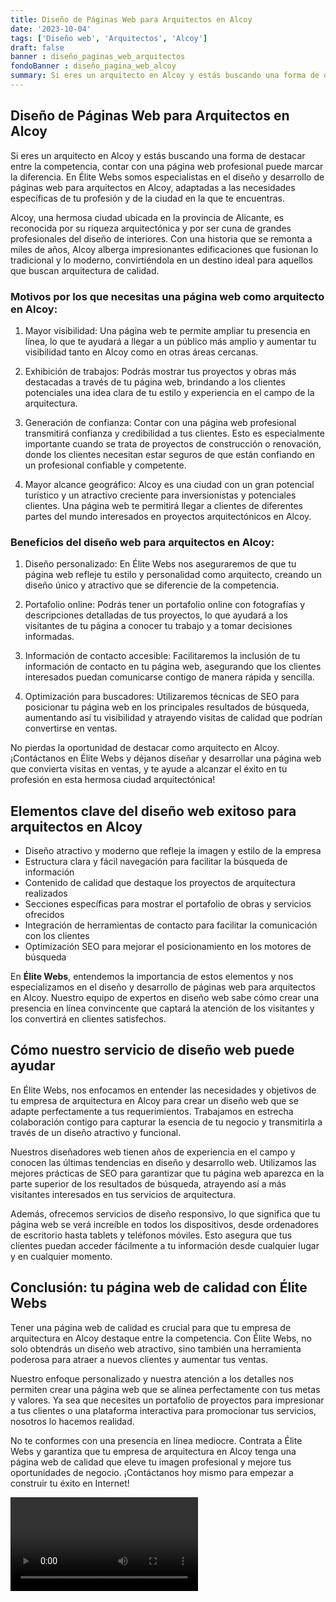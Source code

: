 ```yaml
---
title: Diseño de Páginas Web para Arquitectos en Alcoy
date: '2023-10-04'
tags: ['Diseño web', 'Arquitectos', 'Alcoy']
draft: false
banner : diseño_paginas_web_arquitectos
fondoBanner : diseño_pagina_web_alcoy
summary: Si eres un arquitecto en Alcoy y estás buscando una forma de destacar entre la competencia, contar con una página web profesional puede marcar la diferencia. En Élite Webs somos especialistas en el diseño y desarrollo de páginas web para arquitectos en Alcoy, adaptadas a las necesidades específicas de tu profesión y de la ciudad en la que te encuentras.
---
```


## Diseño de Páginas Web para Arquitectos en Alcoy

Si eres un arquitecto en Alcoy y estás buscando una forma de destacar entre la competencia, contar con una página web profesional puede marcar la diferencia. En Élite Webs somos especialistas en el diseño y desarrollo de páginas web para arquitectos en Alcoy, adaptadas a las necesidades específicas de tu profesión y de la ciudad en la que te encuentras.

Alcoy, una hermosa ciudad ubicada en la provincia de Alicante, es reconocida por su riqueza arquitectónica y por ser cuna de grandes profesionales del diseño de interiores. Con una historia que se remonta a miles de años, Alcoy alberga impresionantes edificaciones que fusionan lo tradicional y lo moderno, convirtiéndola en un destino ideal para aquellos que buscan arquitectura de calidad.

### Motivos por los que necesitas una página web como arquitecto en Alcoy:

1. Mayor visibilidad: Una página web te permite ampliar tu presencia en línea, lo que te ayudará a llegar a un público más amplio y aumentar tu visibilidad tanto en Alcoy como en otras áreas cercanas.

2. Exhibición de trabajos: Podrás mostrar tus proyectos y obras más destacadas a través de tu página web, brindando a los clientes potenciales una idea clara de tu estilo y experiencia en el campo de la arquitectura.

3. Generación de confianza: Contar con una página web profesional transmitirá confianza y credibilidad a tus clientes. Esto es especialmente importante cuando se trata de proyectos de construcción o renovación, donde los clientes necesitan estar seguros de que están confiando en un profesional confiable y competente.

4. Mayor alcance geográfico: Alcoy es una ciudad con un gran potencial turístico y un atractivo creciente para inversionistas y potenciales clientes. Una página web te permitirá llegar a clientes de diferentes partes del mundo interesados en proyectos arquitectónicos en Alcoy.

### Beneficios del diseño web para arquitectos en Alcoy:

1. Diseño personalizado: En Élite Webs nos aseguraremos de que tu página web refleje tu estilo y personalidad como arquitecto, creando un diseño único y atractivo que se diferencie de la competencia.

2. Portafolio online: Podrás tener un portafolio online con fotografías y descripciones detalladas de tus proyectos, lo que ayudará a los visitantes de tu página a conocer tu trabajo y a tomar decisiones informadas.

3. Información de contacto accesible: Facilitaremos la inclusión de tu información de contacto en tu página web, asegurando que los clientes interesados puedan comunicarse contigo de manera rápida y sencilla.

4. Optimización para buscadores: Utilizaremos técnicas de SEO para posicionar tu página web en los principales resultados de búsqueda, aumentando así tu visibilidad y atrayendo visitas de calidad que podrían convertirse en ventas.

No pierdas la oportunidad de destacar como arquitecto en Alcoy. ¡Contáctanos en Élite Webs y déjanos diseñar y desarrollar una página web que convierta visitas en ventas, y te ayude a alcanzar el éxito en tu profesión en esta hermosa ciudad arquitectónica!

<GifSeo />

<Cta />

## Elementos clave del diseño web exitoso para arquitectos en Alcoy

- Diseño atractivo y moderno que refleje la imagen y estilo de la empresa
- Estructura clara y fácil navegación para facilitar la búsqueda de información
- Contenido de calidad que destaque los proyectos de arquitectura realizados
- Secciones específicas para mostrar el portafolio de obras y servicios ofrecidos
- Integración de herramientas de contacto para facilitar la comunicación con los clientes
- Optimización SEO para mejorar el posicionamiento en los motores de búsqueda

En **Élite Webs**, entendemos la importancia de estos elementos y nos especializamos en el diseño y desarrollo de páginas web para arquitectos en Alcoy. Nuestro equipo de expertos en diseño web sabe cómo crear una presencia en línea convincente que captará la atención de los visitantes y los convertirá en clientes satisfechos.

## Cómo nuestro servicio de diseño web puede ayudar

En Élite Webs, nos enfocamos en entender las necesidades y objetivos de tu empresa de arquitectura en Alcoy para crear un diseño web que se adapte perfectamente a tus requerimientos. Trabajamos en estrecha colaboración contigo para capturar la esencia de tu negocio y transmitirla a través de un diseño atractivo y funcional.

Nuestros diseñadores web tienen años de experiencia en el campo y conocen las últimas tendencias en diseño y desarrollo web. Utilizamos las mejores prácticas de SEO para garantizar que tu página web aparezca en la parte superior de los resultados de búsqueda, atrayendo así a más visitantes interesados en tus servicios de arquitectura.

Además, ofrecemos servicios de diseño responsivo, lo que significa que tu página web se verá increíble en todos los dispositivos, desde ordenadores de escritorio hasta tablets y teléfonos móviles. Esto asegura que tus clientes puedan acceder fácilmente a tu información desde cualquier lugar y en cualquier momento.

## Conclusión: tu página web de calidad con Élite Webs

Tener una página web de calidad es crucial para que tu empresa de arquitectura en Alcoy destaque entre la competencia. Con Élite Webs, no solo obtendrás un diseño web atractivo, sino también una herramienta poderosa para atraer a nuevos clientes y aumentar tus ventas.

Nuestro enfoque personalizado y nuestra atención a los detalles nos permiten crear una página web que se alinea perfectamente con tus metas y valores. Ya sea que necesites un portafolio de proyectos para impresionar a tus clientes o una plataforma interactiva para promocionar tus servicios, nosotros lo hacemos realidad.

No te conformes con una presencia en línea mediocre. Contrata a Élite Webs y garantiza que tu empresa de arquitectura en Alcoy tenga una página web de calidad que eleve tu imagen profesional y mejore tus oportunidades de negocio. ¡Contáctanos hoy mismo para empezar a construir tu éxito en Internet!

<Video />

<CtaBot job='Arquitectos' city='Alcoy'/>

<Gmaps query='Alcoy+españa+maps' />